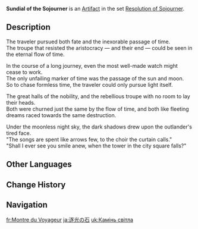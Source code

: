 {{Artifact Infobox
|image = Item Sundial of the Sojourner.png
|set   = Resolution of Sojourner
|piece = Sands of Eon
}}
{{Description|A sundial that has survived the ages, always silently recording the cycles of the sun and moon as they pass through the sky.}}
'''Sundial of the Sojourner''' is an [[Artifact]] in the set [[Resolution of Sojourner]].

==Description==
The traveler pursued both fate and the inexorable passage of time.<br />The troupe that resisted the aristocracy — and their end — could be seen in the eternal flow of time.

In the course of a long journey, even the most well-made watch might cease to work.<br />The only unfailing marker of time was the passage of the sun and moon.<br />So to chase formless time, the traveler could only pursue light itself.

The great halls of the nobility, and the rebellious troupe with no room to lay their heads.<br />Both were churned just the same by the flow of time, and both like fleeting dreams raced towards the same destruction.

Under the moonless night sky, the dark shadows drew upon the outlander's tired face.<br />"The songs are spent like arrows few, to the choir the curtain calls."<br />"Shall I ever see you smile anew, when the tower in the city square falls?"

==Other Languages==
{{Other Languages
|en      = Sundial of the Sojourner
|zhs     = 逐光之石
|zhs_rm  = Zhú Guāng zhī Shí
|zht     = 逐光之石
|zht_rm  = Zhú Guāng zhī Shí
|zh_tl   = Light-Chasing Stone
|ja      = 逐光の石
|ja_rm   = Chikukou no Ishi{{Assumed}}
|ja_tl   = Stone of the Lightchaser
|ko      = 빛을 좇는 돌
|ko_rm   = Bit-eul Jonneun Dol
|ko_tl   = Light-Chasing Stone
|es      = Piedra Atrapaluz
|es_tl   = Light-catching Stone
|fr      = Montre du Voyageur
|fr_tl   = Watch of the Traveler
|ru      = Солнечные часы временщика
|ru_tl   = Sundial of the Sojourner
|th      = Sundial of the Sojourner
|vi      = Hòn Đá Phát Sáng
|vi_tl   = 
|de      = Stein der Lichtjagd
|de_tl   = Stone of the Luminous Hunt
|id      = Sundial of the Sojourner
|pt      = Pedra do Caçador da Luz
|pt_tl   = 
|tr      = Yolcunun Saati
|tr_tl   = 
|it      = Meridiana del viandante
|it_tl   = 
}}

==Change History==
{{Change History|1.0}}

==Navigation==
{{Artifact Set Navbox|Resolution of Sojourner}}

[[fr:Montre du Voyageur]]
[[ja:逐光の石]]
[[uk:Камінь світла]]